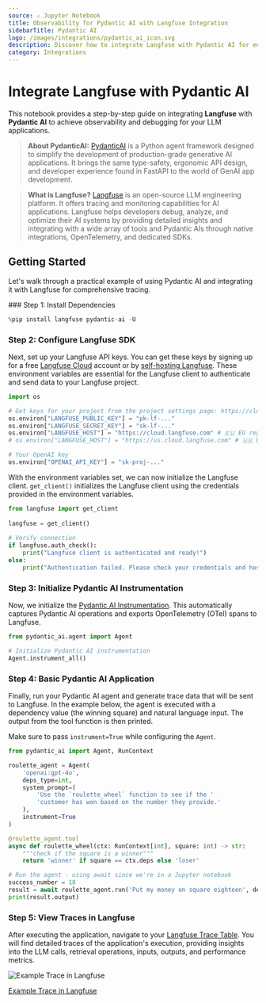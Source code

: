 ```yaml
---
source: ⚠️ Jupyter Notebook
title: Observability for Pydantic AI with Langfuse Integration
sidebarTitle: Pydantic AI
logo: /images/integrations/pydantic_ai_icon.svg
description: Discover how to integrate Langfuse with Pydantic AI for enhanced LLM application monitoring, debugging, and tracing. Improve your AI development workflow today.
category: Integrations
---
```


# Integrate Langfuse with Pydantic AI

This notebook provides a step-by-step guide on integrating **Langfuse** with **Pydantic AI** to achieve observability and debugging for your LLM applications.

> **About PydanticAI:** [PydanticAI](https://ai.pydantic.dev/) is a Python agent framework designed to simplify the development of production-grade generative AI applications. It brings the same type-safety, ergonomic API design, and developer experience found in FastAPI to the world of GenAI app development. 

> **What is Langfuse?** [Langfuse](https://langfuse.com) is an open-source LLM engineering platform. It offers tracing and monitoring capabilities for AI applications. Langfuse helps developers debug, analyze, and optimize their AI systems by providing detailed insights and integrating with a wide array of tools and Pydantic AIs through native integrations, OpenTelemetry, and dedicated SDKs.

## Getting Started

Let's walk through a practical example of using Pydantic AI and integrating it with Langfuse for comprehensive tracing.

<Steps>
### Step 1: Install Dependencies


```python
%pip install langfuse pydantic-ai -U
```

### Step 2: Configure Langfuse SDK

Next, set up your Langfuse API keys. You can get these keys by signing up for a free [Langfuse Cloud](https://cloud.langfuse.com/) account or by [self-hosting Langfuse](https://langfuse.com/self-hosting). These environment variables are essential for the Langfuse client to authenticate and send data to your Langfuse project.



```python
import os

# Get keys for your project from the project settings page: https://cloud.langfuse.com
os.environ["LANGFUSE_PUBLIC_KEY"] = "pk-lf-..." 
os.environ["LANGFUSE_SECRET_KEY"] = "sk-lf-..." 
os.environ["LANGFUSE_HOST"] = "https://cloud.langfuse.com" # 🇪🇺 EU region
# os.environ["LANGFUSE_HOST"] = "https://us.cloud.langfuse.com" # 🇺🇸 US region

# Your OpenAI key
os.environ["OPENAI_API_KEY"] = "sk-proj-..." 
```

With the environment variables set, we can now initialize the Langfuse client. `get_client()` initializes the Langfuse client using the credentials provided in the environment variables.



```python
from langfuse import get_client
 
langfuse = get_client()
 
# Verify connection
if langfuse.auth_check():
    print("Langfuse client is authenticated and ready!")
else:
    print("Authentication failed. Please check your credentials and host.")

```

### Step 3: Initialize Pydantic AI Instrumentation

Now, we initialize the [Pydantic AI Instrumentation](https://ai.pydantic.dev/logfire/#logfire-with-an-alternative-otel-backend). This  automatically captures Pydantic AI operations and exports OpenTelemetry (OTel) spans to Langfuse.


```python
from pydantic_ai.agent import Agent

# Initialize Pydantic AI instrumentation
Agent.instrument_all()
```

### Step 4: Basic Pydantic AI Application

Finally, run your Pydantic AI agent and generate trace data that will be sent to Langfuse. In the example below, the agent is executed with a dependency value (the winning square) and natural language input. The output from the tool function is then printed.

Make sure to pass `instrument=True` while configuring the `Agent`.


```python
from pydantic_ai import Agent, RunContext

roulette_agent = Agent(
    'openai:gpt-4o',
    deps_type=int,
    system_prompt=(
        'Use the `roulette_wheel` function to see if the '
        'customer has won based on the number they provide.'
    ),
    instrument=True
)

@roulette_agent.tool
async def roulette_wheel(ctx: RunContext[int], square: int) -> str:
    """check if the square is a winner"""
    return 'winner' if square == ctx.deps else 'loser'
```


```python
# Run the agent - using await since we're in a Jupyter notebook
success_number = 18
result = await roulette_agent.run('Put my money on square eighteen', deps=success_number)
print(result.output)
```

### Step 5: View Traces in Langfuse

After executing the application, navigate to your [Langfuse Trace Table](https://cloud.langfuse.com). You will find detailed traces of the application's execution, providing insights into the LLM calls, retrieval operations, inputs, outputs, and performance metrics. 

![Example Trace in Langfuse](https://langfuse.com/images/cookbook/otel-integration-pydantic-ai/pydanticai-openai-trace-tree.png)

[Example Trace in Langfuse](https://cloud.langfuse.com/project/cloramnkj0002jz088vzn1ja4/traces/25f4bdeebaab60e6e1bee7e8469554bc?display=details%3Ftimestamp%3D2025-06-06T14%3A39%3A55.786Z%3Ftimestamp%3D2025-06-06T14%3A37%3A30.656Z%3Ftimestamp%3D2025-06-06T14%3A39%3A55.786Z?timestamp=2025-06-06T14%3A40%3A28.562Z)
</Steps>


<LearnMore />
